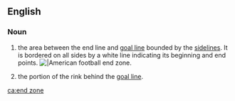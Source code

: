 ==English==
{{wikipedia}}

===Noun===
{{en-noun|head=[[end]] [[zone]]}}

# {{context|American football|lang=en}} the area between the end line and [[goal line]] bounded by the [[sideline]]s. It is bordered on all sides by a white line indicating its beginning and end points. [[Image:120107-LA-USC-UCLA05-TDMcKnight.jpg|thumb||American football end zone.]]
# {{context|field hockey|lang=en}} the portion of the rink behind the [[goal line]].

[[ca:end zone]]